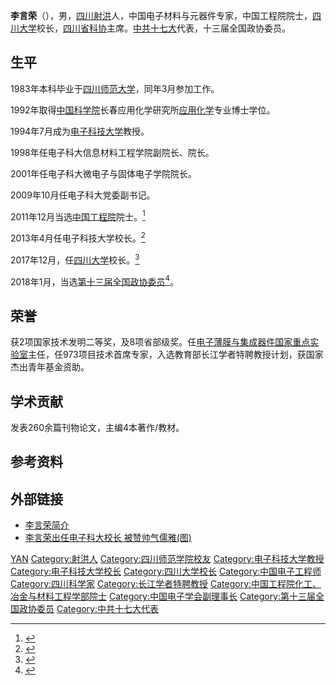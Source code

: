 '''李言荣'''（{{bd|1961年|7月|}}），男，[[四川|四川]][[射洪|射洪]]人，中国电子材料与元器件专家，中国工程院院士，[[四川大学|四川大学]]校长，[[四川省科学技术协会|四川省科协]]主席。[[中共十七大|中共十七大]]代表，十三届全国政协委员。

== 生平 ==
1983年本科毕业于[[四川师范大学|四川师范大学]]，同年3月参加工作。

1992年取得[[中国科学院|中国科学院]]长春应用化学研究所[[应用化学|应用化学]]专业博士学位。

1994年7月成为[[电子科技大学|电子科技大学]]教授。

1998年任电子科大信息材料工程学院副院长、院长。

2001年任电子科大微电子与固体电子学院院长。

2009年10月任电子科大党委副书记。

2011年12月当选[[中国工程院|中国工程院]]院士。<ref>{{cite web |url=http://news.sina.com.cn/c/2011-12-09/064023602468.shtml |language= |title=电子科大49岁教授李言荣当选中国工程院新院士 |publisher=四川新闻网-成都商报 |date=2011-12-09 |accessdate= |archive-date=2017-12-27 |archive-url=https://web.archive.org/web/20171227235317/http://news.sina.com.cn/c/2011-12-09/064023602468.shtml |dead-url=no }}</ref>

2013年4月任电子科技大学校长。<ref>{{cite web |url=http://renshi.people.com.cn/n/2013/0419/c139617-21203067.html |language= |title=李言荣任电子科技大学校长（简历） |publisher=中共新闻网 |date=2013-04-19 |accessdate= |archive-date=2017-07-08 |archive-url=https://web.archive.org/web/20170708000506/http://renshi.people.com.cn/n/2013/0419/c139617-21203067.html |dead-url=no }}</ref>

2017年12月，任[[四川大学|四川大学]]校长。<ref>{{Cite web|url=http://www.moe.gov.cn/jyb_xwfb/gzdt_gzdt/moe_1485/201712/t20171226_322683.html|title=李言荣任四川大学校长 - 中华人民共和国教育部政府门户网站|accessdate=2017-12-27|last=忠建丰|work=www.moe.gov.cn|archive-date=2017-12-27|archive-url=https://web.archive.org/web/20171227235321/http://www.moe.gov.cn/jyb_xwfb/gzdt_gzdt/moe_1485/201712/t20171226_322683.html|dead-url=no}}</ref>

2018年1月，当选[[中国人民政治协商会议第十三届全国委员会委员名单|第十三届全国政协委员]]<ref>{{Cite web|url=http://sports.163.com/18/0126/06/D92BRKK400051C89.html|title=中国人民政治协商会议第十三届全国委员会委员名单|accessdate=2018-01-26|last=|work=网易|archive-url=https://web.archive.org/web/20180127143232/http://sports.163.com/18/0126/06/D92BRKK400051C89.html|archive-date=2018-01-27|dead-url=yes}}</ref>。

== 荣誉 ==
获2项国家技术发明二等奖，及8项省部级奖。任[[电子薄膜与集成器件国家重点实验室|电子薄膜与集成器件国家重点实验室]]主任，任973项目技术首席专家，入选教育部长江学者特聘教授计划，获国家杰出青年基金资助。

== 学术贡献 ==
发表260余篇刊物论文，主编4本著作/教材。

== 参考资料 ==
{{Reflist}}

== 外部链接 ==
* [http://www.iteer.net/modules/people/singlelink.php?lid=36926 李言荣简介]{{Dead link|date=2020年6月 |bot=InternetArchiveBot |fix-attempted=yes }}
* [http://cd.qq.com/a/20130420/000146.htm 李言荣出任电子科大校长 被赞帅气儒雅(图)] {{Wayback|url=http://cd.qq.com/a/20130420/000146.htm |date=20150722213659 }}

{{start box}}
{{s-edu}}
{{s-aca}}
{{s-before|[[谢和平|谢和平]]}}
{{s-title|[[四川大学|四川大学]]校长|2017年12月－}}
{{s-inc}}
{{s-before|[[汪劲松|汪劲松]]}}
{{s-title|[[电子科技大学|电子科技大学]]校长|2013年4月－2017年12月}}
{{s-after|[[曾勇|曾勇]]}}
{{end box}}

{{四川大学}}
{{中国工程院化工、冶金与材料工程学部院士}}
{{Navboxes 
| title  = 李言荣在[[中国电子学会|中国电子学会]]的职务
| list1  =
{{中国电子学会第十届理事会}}
}}
{{第六批“长江学者奖励计划”特聘教授}}

{{Authority control}}
{{DEFAULTSORT:LI李}}
[[Category:李姓|YAN]]
[[Category:射洪人|Category:射洪人]]
[[Category:四川师范学院校友|Category:四川师范学院校友]]
[[Category:电子科技大学教授|Category:电子科技大学教授]]
[[Category:电子科技大学校长|Category:电子科技大学校长]]
[[Category:四川大学校长|Category:四川大学校长]]
[[Category:中国电子工程师|Category:中国电子工程师]]
[[Category:四川科学家|Category:四川科学家]]
[[Category:长江学者特聘教授|Category:长江学者特聘教授]]
[[Category:中国工程院化工、冶金与材料工程学部院士|Category:中国工程院化工、冶金与材料工程学部院士]]
[[Category:中国电子学会副理事长|Category:中国电子学会副理事长]]
[[Category:第十三届全国政协委员|Category:第十三届全国政协委员]]
[[Category:中共十七大代表|Category:中共十七大代表]]